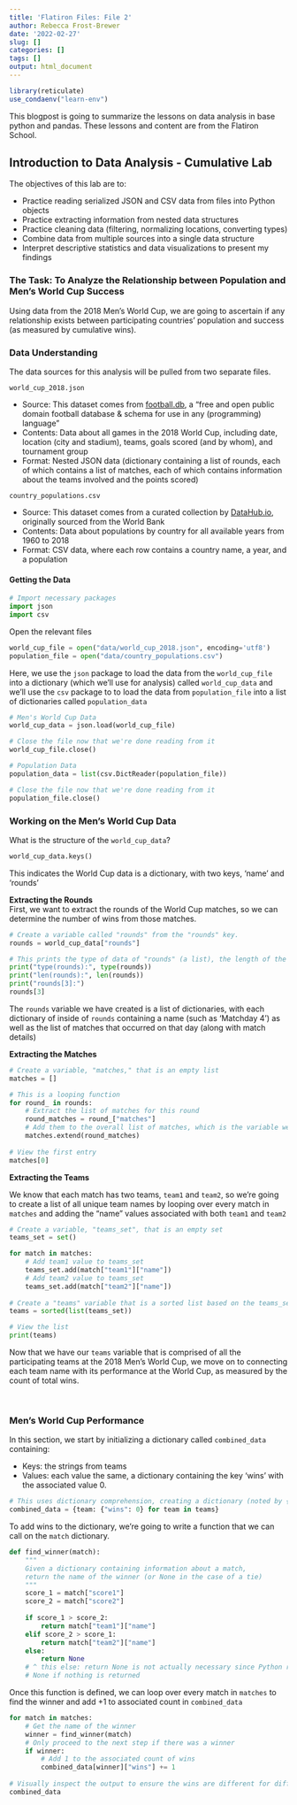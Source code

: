 ```yaml
---
title: 'Flatiron Files: File 2'
author: Rebecca Frost-Brewer
date: '2022-02-27'
slug: []
categories: []
tags: []
output: html_document
---
```


```r
library(reticulate)
use_condaenv("learn-env")
```


This blogpost is going to summarize the lessons on data analysis in base python and pandas. These lessons and content are from the Flatiron School.

## Introduction to Data Analysis - Cumulative Lab
The objectives of this lab are to:

- Practice reading serialized JSON and CSV data from files into Python objects
- Practice extracting information from nested data structures
- Practice cleaning data (filtering, normalizing locations, converting types)
- Combine data from multiple sources into a single data structure
- Interpret descriptive statistics and data visualizations to present my findings

### The Task: To Analyze the Relationship between Population and Men's World Cup Success
Using data from the 2018 Men's World Cup, we are going to ascertain if any relationship exists between participating countries' population and success (as measured by cumulative wins).

### Data Understanding

The data sources for this analysis will be pulled from two separate files.

`world_cup_2018.json`

- Source: This dataset comes from [football.db](http://openfootball.github.io/), a "free and open public domain football database & schema for use in any (programming) language"
- Contents: Data about all games in the 2018 World Cup, including date, location (city and stadium), teams, goals scored (and by whom), and tournament group
- Format: Nested JSON data (dictionary containing a list of rounds, each of which contains a list of matches, each of which contains information about the teams involved and the points scored)


`country_populations.csv`

- Source: This dataset comes from a curated collection by [DataHub.io](https://datahub.io/core/population), originally sourced from the World Bank
- Contents: Data about populations by country for all available years from 1960 to 2018
- Format: CSV data, where each row contains a country name, a year, and a population

#### Getting the Data
```python

# Import necessary packages
import json
import csv

```

Open the relevant files
```python

world_cup_file = open("data/world_cup_2018.json", encoding='utf8')
population_file = open("data/country_populations.csv")

```

Here, we use the `json` package to load the data from the `world_cup_file` into a dictionary (which we'll use for analysis) called `world_cup_data` and we'll use the `csv` package to to load the data from `population_file` into a list of dictionaries called `population_data`

```python

# Men's World Cup Data
world_cup_data = json.load(world_cup_file)

# Close the file now that we're done reading from it
world_cup_file.close()

# Population Data
population_data = list(csv.DictReader(population_file))

# Close the file now that we're done reading from it
population_file.close()

```

### Working on the Men's World Cup Data

What is the structure of the `world_cup_data`?
```python

world_cup_data.keys()

```

This indicates the World Cup data is a dictionary, with two keys, 'name' and 'rounds'

**Extracting the Rounds**
<br>
First, we want to extract the rounds of the World Cup matches, so we can determine the number of wins from those matches.

```python

# Create a variable called "rounds" from the "rounds" key.
rounds = world_cup_data["rounds"]

# This prints the type of data of "rounds" (a list), the length of the "rounds" variable (20 rounds), and prints the three ...
print("type(rounds):", type(rounds))
print("len(rounds):", len(rounds))
print("rounds[3]:")
rounds[3]

```

The `rounds` variable we have created is a list of dictionaries, with each dictionary of inside of `rounds` containing a name (such as 'Matchday 4') as well as the list of matches that occurred on that day (along with match details)

**Extracting the Matches**
<br>

```python

# Create a variable, "matches," that is an empty list
matches = []

# This is a looping function
for round_ in rounds:
    # Extract the list of matches for this round
    round_matches = round_["matches"]
    # Add them to the overall list of matches, which is the variable we created at the beginning
    matches.extend(round_matches)
    
# View the first entry
matches[0]

```


**Extracting the Teams**
<br>

We know that each match has two teams, `team1` and `team2`, so we're going to create a list of all unique team names by looping over every match in `matches` and adding the "name" values associated with both `team1` and `team2`

```python

# Create a variable, "teams_set", that is an empty set
teams_set = set()

for match in matches:
    # Add team1 value to teams_set
    teams_set.add(match["team1"]["name"])
    # Add team2 value to teams_set
    teams_set.add(match["team2"]["name"])
    
# Create a "teams" variable that is a sorted list based on the teams_set
teams = sorted(list(teams_set))

# View the list
print(teams)

```


Now that we have our `teams` variable that is comprised of all the participating teams at the 2018 Men's World Cup, we move on to connecting each team name with its performance at the World Cup, as measured by the count of total wins.

<br>

### Men's World Cup Performance
In this section, we start by initializing a dictionary called `combined_data` containing:

- Keys: the strings from teams
- Values: each value the same, a dictionary containing the key 'wins' with the associated value 0.

```python

# This uses dictionary comprehension, creating a dictionary (noted by {}) with the team as the key and the value set to number of wins - for each team in the teams list
combined_data = {team: {"wins": 0} for team in teams}

```

To add wins to the dictionary, we're going to write a function that we can call on the `match` dictionary.

```python

def find_winner(match):
    """
    Given a dictionary containing information about a match,
    return the name of the winner (or None in the case of a tie)
    """
    score_1 = match["score1"]
    score_2 = match["score2"]
    
    if score_1 > score_2:
        return match["team1"]["name"]
    elif score_2 > score_1:
        return match["team2"]["name"]
    else:
        return None
    # ^ this else: return None is not actually necessary since Python returns
    # None if nothing is returned

```

Once this function is defined, we can loop over every match in `matches` to find the winner and add +1 to associated count in `combined_data`

```python

for match in matches:
    # Get the name of the winner
    winner = find_winner(match)
    # Only proceed to the next step if there was a winner
    if winner:
        # Add 1 to the associated count of wins
        combined_data[winner]["wins"] += 1
        
# Visually inspect the output to ensure the wins are different for different countries
combined_data

```




